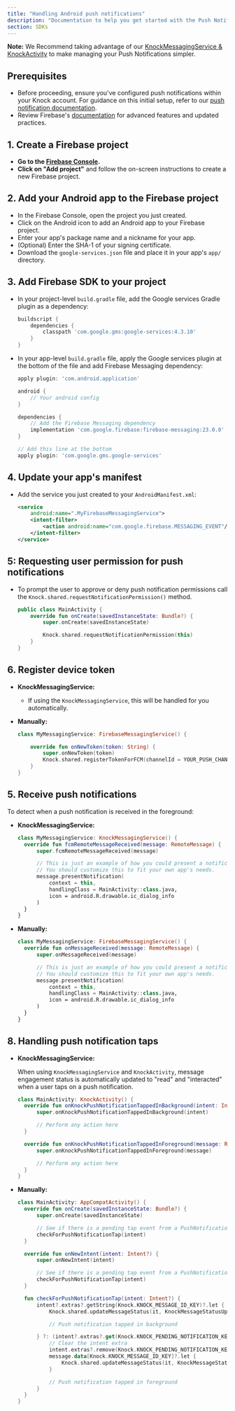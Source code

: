 ```yaml
---
title: "Handling Android push notifications"
description: "Documentation to help you get started with the Push Notifications in the Android Knock SDK."
section: SDKs
---
```


**Note:** We Recommend taking advantage of our [KnockMessagingService & KnockActivity](/in-app-ui/android/sdk/reference#knockmessagingservice--knockactivity) to make managing your Push Notifications simpler.

## Prerequisites

- Before proceeding, ensure you've configured push notifications within your Knock account. For guidance on this initial setup, refer to our [push notification documentation](/integrations/push/overview).
- Review Firebase's [documentation](https://firebase.google.com/docs/cloud-messaging) for advanced features and updated practices.

## 1. Create a Firebase project

- **Go to the [Firebase Console](https://console.firebase.google.com/).**
- **Click on "Add project"** and follow the on-screen instructions to create a new Firebase project.

## 2. Add your Android app to the Firebase project

- In the Firebase Console, open the project you just created.
- Click on the Android icon to add an Android app to your Firebase project.
- Enter your app's package name and a nickname for your app.
- (Optional) Enter the SHA-1 of your signing certificate.
- Download the `google-services.json` file and place it in your app's `app/` directory.

## 3. Add Firebase SDK to your project

- In your project-level `build.gradle` file, add the Google services Gradle plugin as a dependency:
  ```groovy
  buildscript {
      dependencies {
          classpath 'com.google.gms:google-services:4.3.10'
      }
  }
  ```
- In your app-level `build.gradle` file, apply the Google services plugin at the bottom of the file and add Firebase Messaging dependency:

  ```groovy
  apply plugin: 'com.android.application'

  android {
      // Your android config
  }

  dependencies {
      // Add the Firebase Messaging dependency
      implementation 'com.google.firebase:firebase-messaging:23.0.0'
  }

  // Add this line at the bottom
  apply plugin: 'com.google.gms.google-services'
  ```

## 4. Update your app's manifest

- Add the service you just created to your `AndroidManifest.xml`:
  ```xml
  <service
      android:name=".MyFirebaseMessagingService">
      <intent-filter>
          <action android:name="com.google.firebase.MESSAGING_EVENT"/>
      </intent-filter>
  </service>
  ```

## 5: Requesting user permission for push notifications

- To prompt the user to approve or deny push notification permissions call the `Knock.shared.requestNotificationPermission()` method.

  ```kotlin
  public class MainActivity {
      override fun onCreate(savedInstanceState: Bundle?) {
          super.onCreate(savedInstanceState)

          Knock.shared.requestNotificationPermission(this)
      }
  }
  ```

## 6. Register device token

- **KnockMessagingService:**

  - If using the `KnockMessagingService`, this will be handled for you automatically.

- **Manually:**

  ```kotlin
  class MyMessagingService: FirebaseMessagingService() {

      override fun onNewToken(token: String) {
          super.onNewToken(token)
          Knock.shared.registerTokenForFCM(channelId = YOUR_PUSH_CHANNEL_ID, token = token) { _ -> }
      }
  }
  ```

## 5. Receive push notifications

To detect when a push notification is received in the foreground:

- **KnockMessagingService:**

  ```kotlin
  class MyMessagingService: KnockMessagingService() {
    override fun fcmRemoteMessageReceived(message: RemoteMessage) {
        super.fcmRemoteMessageReceived(message)

        // This is just an example of how you could present a notification with the app in the foreground.
        // You should customize this to fit your own app's needs.
        message.presentNotification(
            context = this,
            handlingClass = MainActivity::class.java,
            icon = android.R.drawable.ic_dialog_info
        )
    }
  }
  ```

- **Manually:**

  ```kotlin
  class MyMessagingService: FirebaseMessagingService() {
    override fun onMessageReceived(message: RemoteMessage) {
        super.onMessageReceived(message)

        // This is just an example of how you could present a notification with the app in the foreground.
        // You should customize this to fit your own app's needs.
        message.presentNotification(
            context = this,
            handlingClass = MainActivity::class.java,
            icon = android.R.drawable.ic_dialog_info
        )
    }
  }
  ```

## 8. Handling push notification taps

- **KnockMessagingService:**

  When using `KnockMessagingService` and `KnockActivity`, message engagement status is automatically updated to "read" and "interacted" when a user taps on a push notification.

  ```kotlin
  class MainActivity: KnockActivity() {
    override fun onKnockPushNotificationTappedInBackground(intent: Intent) {
        super.onKnockPushNotificationTappedInBackground(intent)

        // Perform any action here
    }

    override fun onKnockPushNotificationTappedInForeground(message: RemoteMessage) {
        super.onKnockPushNotificationTappedInForeground(message)

        // Perform any action here
    }
  }
  ```

- **Manually:**

  ```kotlin
  class MainActivity: AppCompatActivity() {
    override fun onCreate(savedInstanceState: Bundle?) {
        super.onCreate(savedInstanceState)

        // See if there is a pending tap event from a PushNotification
        checkForPushNotificationTap(intent)
    }

    override fun onNewIntent(intent: Intent?) {
        super.onNewIntent(intent)

        // See if there is a pending tap event from a PushNotification
        checkForPushNotificationTap(intent)
    }

    fun checkForPushNotificationTap(intent: Intent?) {
        intent?.extras?.getString(Knock.KNOCK_MESSAGE_ID_KEY)?.let {
            Knock.shared.updateMessageStatus(it, KnockMessageStatusUpdateType.INTERACTED) {}

            // Push notification tapped in background

        } ?: (intent?.extras?.get(Knock.KNOCK_PENDING_NOTIFICATION_KEY) as? RemoteMessage)?.let { message ->
            // Clear the intent extra
            intent.extras?.remove(Knock.KNOCK_PENDING_NOTIFICATION_KEY)
            message.data[Knock.KNOCK_MESSAGE_ID_KEY]?.let {
                Knock.shared.updateMessageStatus(it, KnockMessageStatusUpdateType.INTERACTED) {}
            }

            // Push notification tapped in foreground
        }
    }
  }
  ```

